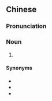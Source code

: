 {{also|昆剧}}
==Chinese==
{{zh-forms|s=昆剧}}
{{wikipedia|lang=zh}}

===Pronunciation===
{{zh-pron
|m=kūnjù
|c=kwan1 kek6
|cat=n
}}

===Noun===
{{zh-noun}}

# {{w|Kunju}} {{gloss|a form of Chinese opera that originated in Kunshan, [[Jiangsu]]}}

====Synonyms====
* {{zh-l|崑曲}}
* {{zh-l|崑腔}}
* {{zh-l|崑山腔}}

{{zh-cat|Opera}}